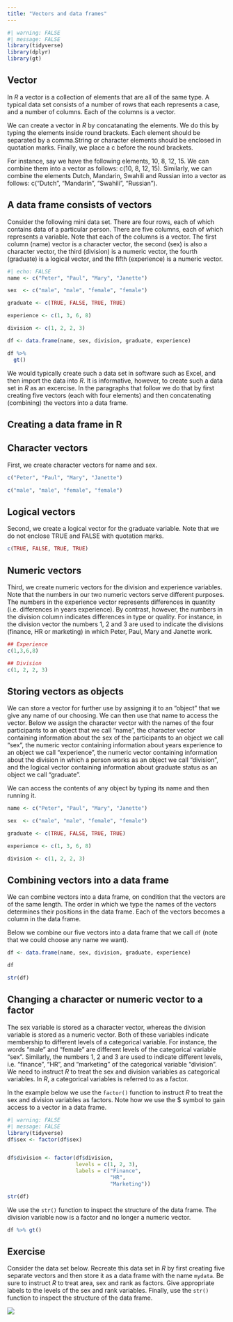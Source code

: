 ```yaml
---
title: "Vectors and data frames"
---
```


```r
#| warning: FALSE
#| message: FALSE
library(tidyverse)
library(dplyr)
library(gt)
```

## Vector

In *R* a vector is a collection of elements that are all of the same type. A typical data set consists of a number of rows that each represents a case, and a number of columns. Each of the columns is a vector.

We can create a vector in *R* by concatanating the elements. We do this by typing the elements inside round brackets. Each element should be separated by a comma.String or character elements should be enclosed in quotation marks. Finally, we place a c before the round brackets.

For instance, say we have the following elements, 10, 8, 12, 15. We can combine them into a vector as follows: c(10, 8, 12, 15). Similarly, we can combine the elements Dutch, Mandarin, Swahili and Russian into a vector as follows: c("Dutch", "Mandarin", "Swahili", "Russian").

## A data frame consists of vectors

Consider the following mini data set. There are four rows, each of which contains data of a particular person. There are five columns, each of which represents a variable. Note that each of the columns is a vector. The first column (name) vector is a character vector, the second (sex) is also a character vector, the third (division) is a numeric vector, the fourth (graduate) is a logical vector, and the fifth (experience) is a numeric vector.

```r
#| echo: FALSE
name <- c("Peter", "Paul", "Mary", "Janette") 

sex  <- c("male", "male", "female", "female") 

graduate <- c(TRUE, FALSE, TRUE, TRUE) 

experience <- c(1, 3, 6, 8)

division <- c(1, 2, 2, 3)

df <- data.frame(name, sex, division, graduate, experience)

df %>% 
  gt()

```

We would typically create such a data set in software such as Excel, and then import the data into *R*. It is informative, however, to create such a data set in *R* as an excercise. In the paragraphs that follow we do that by first creating five vectors (each with four elements) and then concatenating (combining) the vectors into a data frame.

## Creating a data frame in R

## Character vectors

First, we create character vectors for name and sex.

```r
c("Peter", "Paul", "Mary", "Janette") 

c("male", "male", "female", "female")
```

## Logical vectors

Second, we create a logical vector for the graduate variable. Note that we do not enclose TRUE and FALSE with quotation marks.

```r
c(TRUE, FALSE, TRUE, TRUE)
```

## Numeric vectors

Third, we create numeric vectors for the division and experience variables. Note that the numbers in our two numeric vectors serve different purposes. The numbers in the experience vector represents differences in quantity (i.e. differences in years experience). By contrast, however, the numbers in the division column indicates differences in type or quality. For instance, in the division vector the numbers 1, 2 and 3 are used to indicate the divisions (finance, HR or marketing) in which Peter, Paul, Mary and Janette work.

```r
## Experience
c(1,3,6,8)

## Division
c(1, 2, 2, 3)
```

## Storing vectors as objects

We can store a vector for further use by assigning it to an "object" that we give any name of our choosing. We can then use that name to access the vector. Below we assign the character vector with the names of the four participants to an object that we call "name", the character vector containing information about the sex of the participants to an object we call "sex", the numeric vector containing information about years experience to an object we call "experience", the numeric vector containing information about the division in which a person works as an object we call "division", and the logical vector containing information about graduate status as an object we call "graduate".

We can access the contents of any object by typing its name and then running it.

```r
name <- c("Peter", "Paul", "Mary", "Janette") 

sex  <- c("male", "male", "female", "female") 

graduate <- c(TRUE, FALSE, TRUE, TRUE) 

experience <- c(1, 3, 6, 8)

division <- c(1, 2, 2, 3)
```

## Combining vectors into a data frame

We can combine vectors into a data frame, on condition that the vectors are of the same length. The order in which we type the names of the vectors determines their positions in the data frame. Each of the vectors becomes a column in the data frame.

Below we combine our five vectors into a data frame that we call `df` (note that we could choose any name we want).

```r
df <- data.frame(name, sex, division, graduate, experience)

df

str(df)
```

## Changing a character or numeric vector to a factor

The sex variable is stored as a character vector, whereas the division variable is stored as a numeric vector. Both of these variables indicate membership to different levels of a categorical variable. For instance, the words "male" and "female" are different levels of the categorical variable "sex". Similarly, the numbers 1, 2 and 3 are used to indicate different levels, i.e. "finance", "HR", and "marketing" of the categorical variable "division". We need to instruct *R* to treat the sex and division variables as categorical variables. In *R*, a categorical variables is referred to as a factor.

In the example below we use the `factor()` function to instruct *R* to treat the sex and division variables as factors. Note how we use the \$ symbol to gain access to a vector in a data frame.

```r
#| warning: FALSE
#| message: FALSE
library(tidyverse)
df$sex <- factor(df$sex)


df$division <- factor(df$division, 
                      levels = c(1, 2, 3),
                      labels = c("Finance", 
                                 "HR",
                                 "Marketing"))

str(df)
```

We use the `str()` function to inspect the structure of the data frame. The division variable now is a factor and no longer a numeric vector.

```r
df %>% gt()
```

## Exercise

Consider the data set below. Recreate this data set in *R* by first creating five separate vectors and then store it as a data frame with the name `mydata`. Be sure to instruct *R* to treat area, sex and rank as factors. Give appropriate labels to the levels of the sex and rank variables. Finally, use the `str()` function to inspect the structure of the data frame.

![](Exercise_df.PNG)
